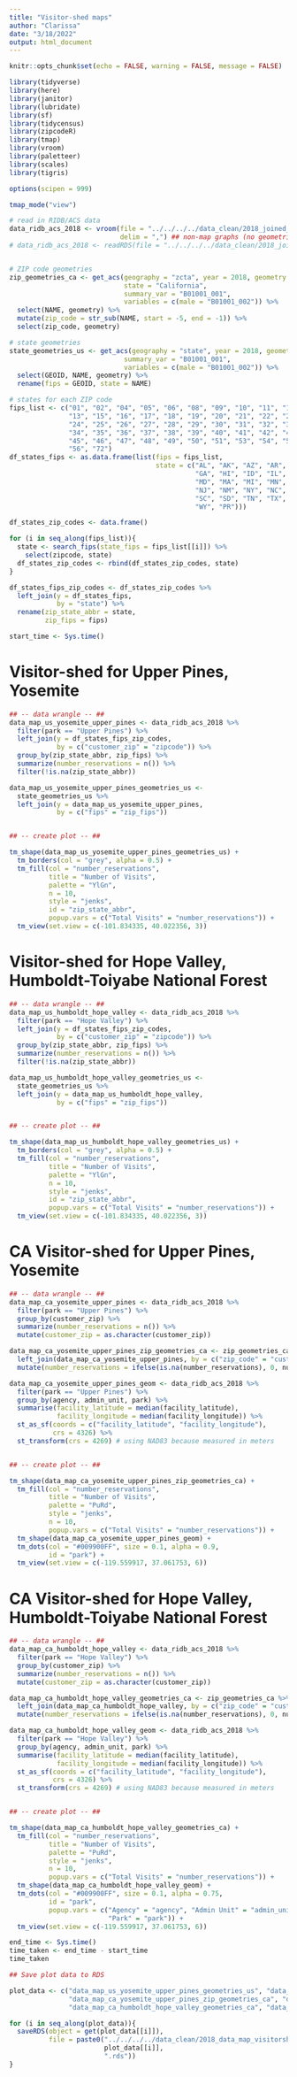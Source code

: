 ```yaml
---
title: "Visitor-shed maps"
author: "Clarissa"
date: "3/18/2022"
output: html_document
---
```


```r
knitr::opts_chunk$set(echo = FALSE, warning = FALSE, message = FALSE)

library(tidyverse)
library(here)
library(janitor)
library(lubridate)
library(sf)
library(tidycensus)
library(zipcodeR)
library(tmap)
library(vroom)
library(paletteer)
library(scales)
library(tigris)

options(scipen = 999)

tmap_mode("view")
```


```r
# read in RIDB/ACS data
data_ridb_acs_2018 <- vroom(file = "../../../../data_clean/2018_joined_data.csv",
                            delim = ",") ## non-map graphs (no geometries)
# data_ridb_acs_2018 <- readRDS(file = "../../../../data_clean/2018_joined_data.rds") ## maps (don't use RDS for non-map viz, too slow)


# ZIP code geometries
zip_geometries_ca <- get_acs(geography = "zcta", year = 2018, geometry = TRUE, 
                             state = "California",
                             summary_var = "B01001_001",
                             variables = c(male = "B01001_002")) %>% 
  select(NAME, geometry) %>% 
  mutate(zip_code = str_sub(NAME, start = -5, end = -1)) %>% 
  select(zip_code, geometry)

# state geometries
state_geometries_us <- get_acs(geography = "state", year = 2018, geometry = TRUE, 
                             summary_var = "B01001_001",
                             variables = c(male = "B01001_002")) %>% 
  select(GEOID, NAME, geometry) %>% 
  rename(fips = GEOID, state = NAME)

# states for each ZIP code
fips_list <- c("01", "02", "04", "05", "06", "08", "09", "10", "11", "12", 
               "13", "15", "16", "17", "18", "19", "20", "21", "22", "23", 
               "24", "25", "26", "27", "28", "29", "30", "31", "32", "33", 
               "34", "35", "36", "37", "38", "39", "40", "41", "42", "44", 
               "45", "46", "47", "48", "49", "50", "51", "53", "54", "55", 
               "56", "72")
df_states_fips <- as.data.frame(list(fips = fips_list,
                                     state = c("AL", "AK", "AZ", "AR", "CA", "CO", "CT", "DE", "DC", "FL",
                                               "GA", "HI", "ID", "IL", "IN", "IA", "KS", "KY", "LA", "ME",
                                               "MD", "MA", "MI", "MN", "MS", "MO", "MT", "NE", "NV", "NH",
                                               "NJ", "NM", "NY", "NC", "ND", "OH", "OK", "OR", "PA", "RI",
                                               "SC", "SD", "TN", "TX", "UT", "VT", "VA", "WA", "WV", "WI",
                                               "WY", "PR")))

df_states_zip_codes <- data.frame()

for (i in seq_along(fips_list)){
  state <- search_fips(state_fips = fips_list[[i]]) %>% 
    select(zipcode, state)
  df_states_zip_codes <- rbind(df_states_zip_codes, state)
}

df_states_fips_zip_codes <- df_states_zip_codes %>% 
  left_join(y = df_states_fips,
            by = "state") %>% 
  rename(zip_state_abbr = state,
         zip_fips = fips)
```


```r
start_time <- Sys.time()
```


# Visitor-shed for Upper Pines, Yosemite

```r
## -- data wrangle -- ##
data_map_us_yosemite_upper_pines <- data_ridb_acs_2018 %>% 
  filter(park == "Upper Pines") %>% 
  left_join(y = df_states_fips_zip_codes,
            by = c("customer_zip" = "zipcode")) %>% 
  group_by(zip_state_abbr, zip_fips) %>% 
  summarize(number_reservations = n()) %>% 
  filter(!is.na(zip_state_abbr))

data_map_us_yosemite_upper_pines_geometries_us <- 
  state_geometries_us %>% 
  left_join(y = data_map_us_yosemite_upper_pines,
            by = c("fips" = "zip_fips"))


## -- create plot -- ##

tm_shape(data_map_us_yosemite_upper_pines_geometries_us) +
  tm_borders(col = "grey", alpha = 0.5) +
  tm_fill(col = "number_reservations",
          title = "Number of Visits",
          palette = "YlGn",
          n = 10, 
          style = "jenks",
          id = "zip_state_abbr", 
          popup.vars = c("Total Visits" = "number_reservations")) +
  tm_view(set.view = c(-101.834335, 40.022356, 3))
```


# Visitor-shed for Hope Valley, Humboldt-Toiyabe National Forest

```r
## -- data wrangle -- ##
data_map_us_humboldt_hope_valley <- data_ridb_acs_2018 %>% 
  filter(park == "Hope Valley") %>% 
  left_join(y = df_states_fips_zip_codes,
            by = c("customer_zip" = "zipcode")) %>% 
  group_by(zip_state_abbr, zip_fips) %>% 
  summarize(number_reservations = n()) %>% 
  filter(!is.na(zip_state_abbr))

data_map_us_humboldt_hope_valley_geometries_us <- 
  state_geometries_us %>% 
  left_join(y = data_map_us_humboldt_hope_valley,
            by = c("fips" = "zip_fips"))


## -- create plot -- ##

tm_shape(data_map_us_humboldt_hope_valley_geometries_us) +
  tm_borders(col = "grey", alpha = 0.5) +
  tm_fill(col = "number_reservations",
          title = "Number of Visits",
          palette = "YlGn",
          n = 10, 
          style = "jenks",
          id = "zip_state_abbr", 
          popup.vars = c("Total Visits" = "number_reservations")) +
  tm_view(set.view = c(-101.834335, 40.022356, 3))
```



# CA Visitor-shed for Upper Pines, Yosemite

```r
## -- data wrangle -- ##
data_map_ca_yosemite_upper_pines <- data_ridb_acs_2018 %>% 
  filter(park == "Upper Pines") %>% 
  group_by(customer_zip) %>% 
  summarize(number_reservations = n()) %>% 
  mutate(customer_zip = as.character(customer_zip))

data_map_ca_yosemite_upper_pines_zip_geometries_ca <- zip_geometries_ca %>% 
  left_join(data_map_ca_yosemite_upper_pines, by = c("zip_code" = "customer_zip")) %>% 
  mutate(number_reservations = ifelse(is.na(number_reservations), 0, number_reservations))

data_map_ca_yosemite_upper_pines_geom <- data_ridb_acs_2018 %>% 
  filter(park == "Upper Pines") %>% 
  group_by(agency, admin_unit, park) %>% 
  summarise(facility_latitude = median(facility_latitude),
            facility_longitude = median(facility_longitude)) %>% 
  st_as_sf(coords = c("facility_latitude", "facility_longitude"),
           crs = 4326) %>% 
  st_transform(crs = 4269) # using NAD83 because measured in meters


## -- create plot -- ##

tm_shape(data_map_ca_yosemite_upper_pines_zip_geometries_ca) +
  tm_fill(col = "number_reservations",
          title = "Number of Visits",
          palette = "PuRd",
          style = "jenks",
          n = 10, 
          popup.vars = c("Total Visits" = "number_reservations")) +
  tm_shape(data_map_ca_yosemite_upper_pines_geom) +
  tm_dots(col = "#009900FF", size = 0.1, alpha = 0.9,
          id = "park") +
  tm_view(set.view = c(-119.559917, 37.061753, 6))
```


# CA Visitor-shed for Hope Valley, Humboldt-Toiyabe National Forest

```r
## -- data wrangle -- ##
data_map_ca_humboldt_hope_valley <- data_ridb_acs_2018 %>% 
  filter(park == "Hope Valley") %>% 
  group_by(customer_zip) %>% 
  summarize(number_reservations = n()) %>% 
  mutate(customer_zip = as.character(customer_zip))

data_map_ca_humboldt_hope_valley_geometries_ca <- zip_geometries_ca %>% 
  left_join(data_map_ca_humboldt_hope_valley, by = c("zip_code" = "customer_zip")) %>% 
  mutate(number_reservations = ifelse(is.na(number_reservations), 0, number_reservations))

data_map_ca_humboldt_hope_valley_geom <- data_ridb_acs_2018 %>% 
  filter(park == "Hope Valley") %>% 
  group_by(agency, admin_unit, park) %>% 
  summarise(facility_latitude = median(facility_latitude),
            facility_longitude = median(facility_longitude)) %>% 
  st_as_sf(coords = c("facility_latitude", "facility_longitude"),
           crs = 4326) %>% 
  st_transform(crs = 4269) # using NAD83 because measured in meters


## -- create plot -- ##

tm_shape(data_map_ca_humboldt_hope_valley_geometries_ca) +
  tm_fill(col = "number_reservations",
          title = "Number of Visits",
          palette = "PuRd",
          style = "jenks",
          n = 10, 
          popup.vars = c("Total Visits" = "number_reservations")) +
  tm_shape(data_map_ca_humboldt_hope_valley_geom) +
  tm_dots(col = "#009900FF", size = 0.1, alpha = 0.75,
          id = "park",
          popup.vars = c("Agency" = "agency", "Admin Unit" = "admin_unit", 
                         "Park" = "park")) +
  tm_view(set.view = c(-119.559917, 37.061753, 6))
```


```r
end_time <- Sys.time()
time_taken <- end_time - start_time
time_taken
```



```r
## Save plot data to RDS

plot_data <- c("data_map_us_yosemite_upper_pines_geometries_us", "data_map_us_humboldt_hope_valley_geometries_us",
               "data_map_ca_yosemite_upper_pines_zip_geometries_ca", "data_map_ca_yosemite_upper_pines_geom",
               "data_map_ca_humboldt_hope_valley_geometries_ca", "data_map_ca_humboldt_hope_valley_geom")

for (i in seq_along(plot_data)){
  saveRDS(object = get(plot_data[[i]]),
          file = paste0("../../../../data_clean/2018_data_map_visitorshed/2018_", 
                        plot_data[[i]],
                        ".rds"))
}
```

